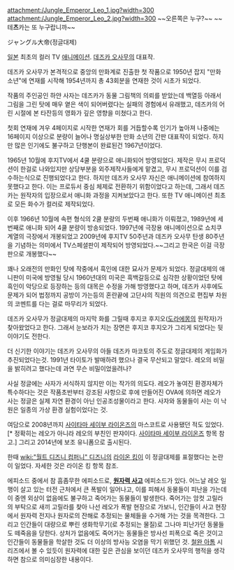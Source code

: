 attachment:/Jungle_Emperor_Leo_1.jpg?width=300 attachment:/Jungle_Emperor_Leo_2.jpg?width=300
~~오른쪽은 누구?~~ ~~테'''츠'''카는 또 누구랍니까~~

ジャングル大帝(정글대제)

[[일본]] 최초의 컬러 TV [[애니메이션]]. [[데즈카 오사무]]의 대표작. 

데즈카 오사무가 본격적으로 중앙의 만화계로 진출한 첫 작품으로 1950년 잡지 "만화 소년"에 연재를 시작해 1954년까지 총 43회분을 연재한 것이 시초가 되었다.

작품의 주인공인 하얀 사자는 데즈카가 동물 그림책의 의뢰를 받았는데 백열등 아래서 그림을 그린 탓에 매우 옅은 색이 되어버렸다는 실패의 경험에서 유래했고, 데즈카의 어린 시절에 본 타잔등의 영화가 깊은 영향을 미쳤다고 한다.

첫회 연재에 겨우 4페이지로 시작한 연재가 회를 거듭할수록 인기가 높아져 나중에는 16페이지 이상으로 분량이 늘어나 명실상부한 만화 소년의 간판 대표작이 되었다. 하지만 많은 인기에도 불구하고 단행본이 완료된건 1967년이었다.

1965년 10월에 후지TV에서 4쿨 분량으로 애니화되어 방영되었다. 제작은 무시 프로덕션이 한걸로 나와있지만 상당부분을 외주제작사들에게 맡겼고, 무시 프로덕션이 이를 검수하는식으로 진행되었다고 한다. 하지만 데즈카 오사무 자신은 애니메이션에 참여하지 못했다고 한다. 이는 프로듀서 중심 체제로 전환하기 위함이었다고 하는데, 그래서 데즈카는 원작자의 입장으로서 애니화 과정을 지켜보았다고 한다. 또한 TV 애니메이션 최초로 모든 화수가 컬러로 제작되었다. 

이후 1966년 10월에 속편 형식의 2쿨 분량의 두번째 애니화가 이뤄졌고, 1989년에 세번째로 애니화 되어 4쿨 분량이 방송되었다. 1997년에 극장용 애니메이션으로 쇼치쿠 계열의 극장에서 개봉되었고 2009년에 후지TV 50주년과 데즈카 오사무 탄생 80주년을 기념하는 의미에서 TV스페셜판이 제작되어 방영되었다.~~그리고 한국은 이걸 극장판으로 개봉했다~~

꽤나 오래전의 만화인 탓에 작중에서 흑인에 대한 묘사가 문제가 되었다. 정글대제의 애니판이 미국에 방영될 당시 1960년대의 미국은 흑백갈등으로 심각한 상황이었던 탓에 흑인이 악당으로 등장하는 등의 대목은 수정을 가해 방영했다고 하며, 데즈카 사후에도 문제가 되어 법정까지 공방이 가는등의 혼란끝에 고단샤의 직원의 의견으로 편집부 차원의 코멘트를 다는 걸로 마무리가 되었다.

데즈카 오사무가 정글대제의 마지막 화를 그릴때 후지코 후지오([[도라에몽]]의 원작자)가 찾아왔었다고 한다. 그래서 눈보라가 치는 장면은 후지코 후지오가 그리게 되었다는 뒷이야기도 전한다.

더 신기한 이야기는 데즈카 오사무의 아들 데즈카 마코토의 주도로 정글대제의 게임화가 추진되었다는것. 1991년 타이토가 발매하려 했으나 결국 무산되고 말았다. 레오의 비밀을 밝히려고 했다는데 과연 무슨 비밀이었을려나?

사실 정글에는 사자가 서식하지 않지만 이는 작가의 의도다. 레오가 놓여진 환경자체가 특수하다는 것은 작품초반부터 강조된 사항으로 후에 만들어진 OVA에 의하면 레오가 사는 정글은 실제 자연 환경이 아닌 인공조성물이라고 한다. 사자와 동물들이 사는 이 낙원은 일종의 가상 환경 실험이었다는 것.

여담으로 2008년까지 [[사이타마 세이부 라이온즈]]의 마스코트로 사용됐던 적도 있었다.[* 정확히는 레오가 아니라 레오의 부친인 판쟈이다. [[사이타마 세이부 라이온즈]] 항목 참고.] 그리고 2014년에 보조 유니폼으로 출시된다.

한때 [[wiki:"월트 디즈니 컴퍼니" 디즈니]]의 [[라이온 킹]]이 이 정글대제를 표절했다는 논란이 일었다. 자세한 것은 라이온 킹 항목 참조.

에피소드 중에서 참 흠좀무한 에피소드로, '''[[원자력 사고]]''' 에피소드가 있다. 어느날 레오 일행이 살고 있는 터전 근처에서 큰 폭발이 일어나고, 이를 피해서 동물들이 피난을 가는데 이 중엔 외상이 없음에도 불구하고 죽어가는 동물들이 발생한다. 죽어가는 암컷 고릴라의 부탁으로 새끼 고릴라를 찾아 나선 레오가 폭발 현장으로 가보니, 인간들이 사고 현장에서 원자력 전지나 원자로의 잔해로 추정되는 물체들을 수거해 가는 것을 목격한다. 그리고 인간들이 대량으로 뿌린 생화학무기(로 추정되는 물질)로 그나마 피난가던 동물들도 떼죽음을 당한다. 상처가 없음에도 죽어가는 동물들은 방사선 피폭으로 죽은 것이고 인간들이 동물들을 학살한 것도 더 이상의 방사능 오염을 막기 위했던 것. [[철완 아톰]] 시리즈에서 볼 수 있듯이 원자력에 대한 깊은 관심을 보이던 데즈카 오사무의 행적을 생각하면 참으로 의미심장한 내용이다.
